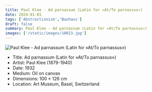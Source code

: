 ```yaml
---
title: Paul Klee - Ad parnassum (Latin for «At/To parnassus»)
date: 2024-01-01
tags: ['Abstractionism','Bauhaus']
draft: false
summary: Paul Klee - Ad parnassum (Latin for «At/To parnassus»)
images: ['/static/images/10023.jpg']
---
```


![Paul Klee - Ad parnassum (Latin for «At/To parnassus»)](/static/images/10023.jpg)

* Title: Ad parnassum (Latin for «At/To parnassus»)
* Artist: Paul Klee (1879-1940)
* Date: 1932
* Medium: Oil on canvas
* Dimensions: 100 × 126 cm
* Location: Art Museum, Basel, Switzerland


